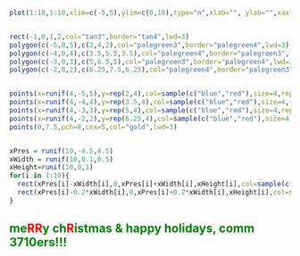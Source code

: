 
```{r echo = FALSE}
plot(1:10,1:10,xlim=c(-5,5),ylim=c(0,10),type="n",xlab="", ylab="",xaxt="n",yaxt="n", frame.plot = FALSE)


rect(-1,0,1,2,col="tan3",border="tan4",lwd=3)
polygon(c(-5,0,5),c(2,4,2),col="palegreen3",border="palegreen4",lwd=3)
polygon(c(-4,0,4),c(3.5,5.5,3.5),col="palegreen4",border="palegreen3",lwd=3)
polygon(c(-3,0,3),c(5,6.5,5),col="palegreen3",border="palegreen4",lwd=3)
polygon(c(-2,0,2),c(6.25,7.5,6.25),col="palegreen4",border="palegreen3",lwd=3)


points(x=runif(4,-5,5),y=rep(2,4),col=sample(c("blue","red"),size=4,replace=T),cex=3,pch=19)
points(x=runif(4,-4,4),y=rep(3.5,4),col=sample(c("blue","red"),size=4,replace=T),cex=3,pch=19)
points(x=runif(4,-3,3),y=rep(5,4),col=sample(c("blue","red"),size=4,replace=T),cex=3,pch=19)
points(x=runif(4,-2,2),y=rep(6.25,4),col=sample(c("blue","red"),size=4,replace=T),cex=3,pch=19)
points(0,7.5,pch=8,cex=5,col="gold",lwd=3)


xPres = runif(10,-4.5,4.5)
xWidth = runif(10,0.1,0.5)
xHeight=runif(10,0,1)
for(i in 1:10){
  rect(xPres[i]-xWidth[i],0,xPres[i]+xWidth[i],xHeight[i],col=sample(c("blue","red"),size=1))
  rect(xPres[i]-0.2*xWidth[i],0,xPres[i]+0.2*xWidth[i],xHeight[i],col=sample(c("gold","grey87"),size=1))
}
```

<div class="snowflakes" aria-hidden="true">
  <div class="snowflake">
  ❅
  </div>
  <div class="snowflake">
  ❅
  </div>
  <div class="snowflake">
  ❆
  </div>
  <div class="snowflake">
  ❄
  </div>
  <div class="snowflake">
  ❅
  </div>
  <div class="snowflake">
  ❆
  </div>
  <div class="snowflake">
  ❄
  </div>
  <div class="snowflake">
  ❅
  </div>
  <div class="snowflake">
  ❆
  </div>
  <div class="snowflake">
  ❄
  </div>
</div>

<style>
/*Source: https://codepen.io/codeconvey/pen/xRzQay*/
  
/* customizable snowflake styling */
.snowflake {
  color: lightblue;
  font-size: 5em;
  font-family: Arial;
  text-shadow: 0 0 1px #000;
}

@-webkit-keyframes snowflakes-fall{0%{top:-10%}100%{top:100%}}
@-webkit-keyframes snowflakes-shake{
    0%{-webkit-transform:translateX(0px);transform:translateX(0px)}
   50%{-webkit-transform:translateX(80px);transform:translateX(80px)}
  100%{-webkit-transform:translateX(0px);transform:translateX(0px)}}
@keyframes
 snowflakes-fall{
    0%{top:-10%}
  100%{top:100%}}
@keyframes
 snowflakes-shake{
    0%{transform:translateX(0px)}
   50%{transform:translateX(80px)}
  100%{transform:translateX(0px)}}

.snowflake{
  position:fixed;
  top:-10%;
  z-index:9999;
  -webkit-user-select:none;
  -moz-user-select:none;
  -ms-user-select:none;
  user-select:none;
  cursor:default;
  -webkit-animation-name:snowflakes-fall,snowflakes-shake;
  -webkit-animation-duration:10s,3s;
  -webkit-animation-timing-function:linear,ease-in-out;
  -webkit-animation-iteration-count:infinite,infinite;
  -webkit-animation-play-state:running,running;
  animation-name:snowflakes-fall,snowflakes-shake;
  animation-duration:10s,3s;
  animation-timing-function:linear,ease-in-out;
  animation-iteration-count:infinite,infinite;
  animation-play-state:running,running}

.snowflake:nth-of-type(0){left: 1%;-webkit-animation-delay:  0s,  0s;animation-delay:  0s,  0s}
.snowflake:nth-of-type(1){left:10%;-webkit-animation-delay:  1s,  1s;animation-delay:  1s,  1s}
.snowflake:nth-of-type(2){left:20%;-webkit-animation-delay:  6s,0.5s;animation-delay:  6s,0.5s}
.snowflake:nth-of-type(3){left:30%;-webkit-animation-delay:  4s,  2s;animation-delay:  4s,  2s}
.snowflake:nth-of-type(4){left:40%;-webkit-animation-delay:  2s,  2s;animation-delay:  2s,  2s}
.snowflake:nth-of-type(5){left:50%;-webkit-animation-delay:  8s,  3s;animation-delay:  8s,  3s}
.snowflake:nth-of-type(6){left:60%;-webkit-animation-delay:  6s,  2s;animation-delay:  6s,  2s}
.snowflake:nth-of-type(7){left:70%;-webkit-animation-delay:2.5s,  1s;animation-delay:2.5s,  1s}
.snowflake:nth-of-type(8){left:80%;-webkit-animation-delay:  1s,  0s;animation-delay:  1s,  0s}
.snowflake:nth-of-type(9){left:90%;-webkit-animation-delay:  3s,1.5s;animation-delay:  3s,1.5s}
</style>

## <span style="color: green;">me</span><span style="color: red;">RR</span><span style="color: green;">y ch</span><span style="color: red;">R</span><span style="color: green;">istmas & happy holidays, comm 3710ers!!!</span>

